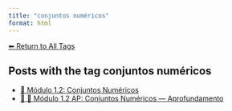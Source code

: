 ```yaml
---
title: "conjuntos numéricos"
format: html
---
```


[⬅ Return to All Tags](../tags.qmd)

## Posts with the tag **conjuntos numéricos**

- [🔢 Módulo 1.2: Conjuntos Numéricos](/posts/cursos/matematica/calculo/modulo-1/1.2-conjuntos.html)
- [🧠 🔢 Módulo 1.2 AP: Conjuntos Numéricos — Aprofundamento](/posts/cursos/matematica/calculo/modulo-1/1.2-conjuntos-ap.html)
